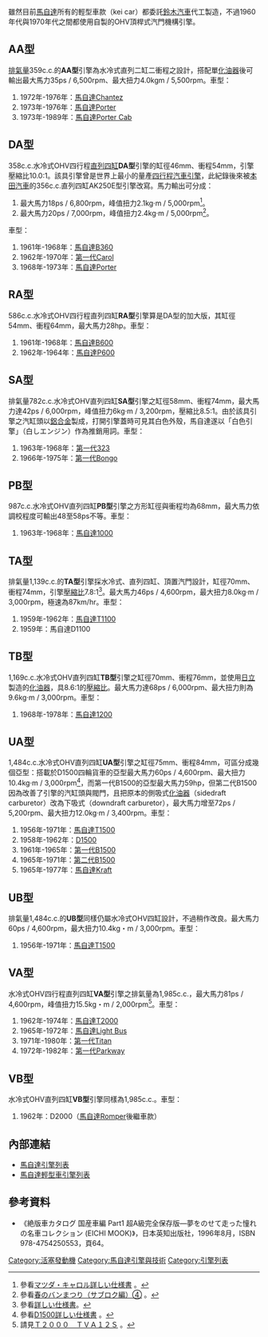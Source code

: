 雖然目前[[馬自達|馬自達]]所有的輕型車款（kei car）都委託[[鈴木株式會社|鈴木汽車]]代工製造，不過1960年代與1970年代之間都使用自製的OHV頂桿式汽門機構引擎。

== AA型 ==
[[排氣量|排氣量]]359c.c.的'''AA型'''引擎為水冷式直列二缸二衝程之設計，搭配單[[化油器|化油器]]後可輸出最大馬力35ps / 6,500rpm、最大扭力4.0kgm / 5,500rpm。車型：
# 1972年-1976年：[[馬自達Chantez|馬自達Chantez]]
# 1973年-1976年：[[馬自達Porter#Porter（1968年至1976年）|馬自達Porter]]
# 1973年-1989年：[[馬自達Porter#Porter_Cab（1969年至1989年）|馬自達Porter Cab]]

== DA型 ==
358c.c.水冷式OHV四行程[[直列四缸引擎|直列四缸]]'''DA型'''引擎的缸徑46mm、衝程54mm，引擎壓縮比10.0:1。該具引擎曾是世界上最小的量產[[四冲程循环|四行程汽車引擎]]，此紀錄後來被[[本田技研工業|本田汽車]]的356c.c.直列四缸AK250E型引擎改寫。馬力輸出可分成：
# 最大馬力18ps / 6,800rpm，峰值扭力2.1kg·m / 5,000rpm<ref>參看{{ja}}[http://www.asahi-net.or.jp/~rf7k-inue/izen/no-8/caroru/cr-siyo.html マツダ・キャロル詳しい仕様書] {{Wayback|url=http://www.asahi-net.or.jp/~rf7k-inue/izen/no-8/caroru/cr-siyo.html |date=20160304210907 }}。</ref>。
# 最大馬力20ps / 7,000rpm，峰值扭力2.4kg·m / 5,000rpm<ref>參看{{ja}}[http://blogs.yahoo.co.jp/rara1735/GALLERY/show_image_v2.html?id=http%3A%2F%2Fblogs.c.yimg.jp%2Fres%2Fblog-8f-fc%2Frara1735%2Ffolder%2F432680%2F09%2F9006609%2Fimg_6%3F1337002908 春のバンまつり（サブロク編）④] {{Wayback|url=http://blogs.yahoo.co.jp/rara1735/GALLERY/show_image_v2.html?id=http%3A%2F%2Fblogs.c.yimg.jp%2Fres%2Fblog-8f-fc%2Frara1735%2Ffolder%2F432680%2F09%2F9006609%2Fimg_6%3F1337002908 |date=20160305020141 }}。</ref>。
車型：
# 1961年-1968年：[[馬自達B360|馬自達B360]]
# 1962年-1970年：[[馬自達Carol#第一代（1962年-1970年）|第一代Carol]]
# 1968年-1973年：[[馬自達Porter#Porter（1968年至1976年）|馬自達Porter]]

== RA型 ==
586c.c.水冷式OHV四行程直列四缸'''RA型'''引擎算是DA型的加大版，其缸徑54mm、衝程64mm，最大馬力28hp。車型：
# 1961年-1968年：[[馬自達B360|馬自達B600]]
# 1962年-1964年：[[馬自達Carol#Carol_600_（1962年-1964年）|馬自達P600]]

== SA型 ==
排氣量782c.c.水冷式OHV直列四缸'''SA型'''引擎之缸徑58mm、衝程74mm，最大馬力達42ps / 6,000rpm，峰值扭力6kg·m / 3,200rpm，壓縮比8.5:1。由於該具引擎之汽缸頭以[[鋁合金|鋁合金]]製成，打開引擎蓋時可見其白色外殼，馬自達遂以「白色引擎」（{{ja}}白しエンジン）作為推銷用詞。車型：
# 1963年-1968年：[[馬自達323#第一代（1963年-1968年）|第一代323]]
# 1966年-1975年：[[馬自達Bongo#第一代（1966年至1975年）|第一代Bongo]]

== PB型 ==
987c.c.水冷式OHV直列四缸'''PB型'''引擎之方形缸徑與衝程均為68mm，最大馬力依調校程度可輸出48至58ps不等。車型：
# 1963年-1968年：[[馬自達323#第一代（1963年-1968年）|馬自達1000]]

== TA型 ==
排氣量1,139c.c.的'''TA型'''引擎採水冷式、直列四缸、頂置汽門設計，缸徑70mm、衝程74mm，引擎[[壓縮比|壓縮比]]7.8:1<ref>參看{{ja}}[http://www.asahi-net.or.jp/~rf7k-inue/izen/no-5/mazda/mz-siyo.html 詳しい仕様書]。</ref>。最大馬力46ps / 4,600rpm，最大扭力8.0kg·m / 3,000rpm，極速為87km/hr。車型：
# 1959年-1962年：[[馬自達T1500#概要與歷史|馬自達T1100]]
# 1959年：馬自達D1100

== TB型 ==
1,169c.c.水冷式OHV直列四缸'''TB型'''引擎之缸徑70mm、衝程76mm，並使用[[日立製作所|日立]]製造的[[化油器|化油器]]，具8.6:1的[[壓縮比|壓縮比]]。最大馬力達68ps / 6,000rpm、最大扭力則為9.6kg·m / 3,000rpm。車型：
# 1968年-1978年：[[馬自達323#馬自達R100|馬自達1200]]

== UA型 ==
1,484c.c.水冷式OHV直列四缸'''UA型'''引擎之缸徑75mm、衝程84mm，可區分成幾個亞型：搭載於D1500四輪貨車的亞型最大馬力60ps / 4,600rpm、最大扭力10.4kg·m / 3,000rpm<ref>參看{{ja}}[http://www.asahi-net.or.jp/~rf7k-inue/izen/no-14/d1500/d-siyo.html D1500詳しい仕様書] {{Wayback|url=http://www.asahi-net.or.jp/~rf7k-inue/izen/no-14/d1500/d-siyo.html |date=20160304203056 }}。</ref>，而第一代B1500的亞型最大馬力59hp，但第二代B1500因為改善了引擎的汽缸頭與閥門，且把原本的側吸式[[化油器|化油器]]（sidedraft carburetor）改為下吸式（downdraft carburetor），最大馬力增至72ps / 5,200rpm、最大扭力12.0kg·m / 3,400rpm。車型：
# 1956年-1971年：[[馬自達T1500|馬自達T1500]]
# 1958年-1962年：[[馬自達Romper|D1500]]
# 1961年-1965年：[[馬自達B系列#第一代（1961年-1965年）|第一代B1500]]
# 1965年-1971年：[[馬自達B系列#第二代（1965年-1971年）|第二代B1500]]
# 1965年-1977年：[[馬自達Kraft|馬自達Kraft]]

== UB型 ==
排氣量1,484c.c.的'''UB型'''同樣仍屬水冷式OHV四缸設計，不過稍作改良。最大馬力60ps / 4,600rpm，最大扭力10.4kg・m / 3,000rpm。車型：
# 1956年-1971年：[[馬自達T1500|馬自達T1500]]

== VA型 ==
水冷式OHV四行程直列四缸'''VA型'''引擎之排氣量為1,985c.c.，最大馬力81ps / 4,600rpm，峰值扭力15.5kg・m / 2,000rpm<ref>請見{{ja}}[http://sanrinsya.xxxxxxxx.jp/page022.html Ｔ２０００　ＴＶＡ１２Ｓ] {{Wayback|url=http://sanrinsya.xxxxxxxx.jp/page022.html |date=20190603075340 }}。</ref>。車型：
# 1962年-1974年：[[馬自達T2000|馬自達T2000]]
# 1965年-1972年：[[馬自達Light_Bus|馬自達Light Bus]]
# 1971年-1980年：[[馬自達Titan#第一代（1971年-1980年）|第一代Titan]]
# 1972年-1982年：[[馬自達Parkway#第一代（1972年-1982年）|第一代Parkway]]

== VB型 ==
水冷式OHV直列四缸'''VB型'''引擎同樣為1,985c.c.。車型：
# 1962年：D2000（[[馬自達Romper|馬自達Romper]]後繼車款）

== 內部連結 ==
* [[馬自達引擎列表|馬自達引擎列表]]
* [[馬自達輕型車引擎列表|馬自達輕型車引擎列表]]

== 參考資料 ==
* 《絶版車カタログ 国産車編 Part1 超A級完全保存版―夢をのせて走った憧れの名車コレクション (EICHI MOOK)》，日本英知出版社，1996年8月，ISBN 978-4754250553，頁64。
{{Reflist}}

[[Category:活塞發動機|Category:活塞發動機]]
[[Category:馬自達引擎與技術|Category:馬自達引擎與技術]]
[[Category:引擎列表|Category:引擎列表]]